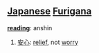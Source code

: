 == [[Japanese]] [[Furigana]] ==                             

'''[[reading]]''': anshin

# [[安心]]: [[relief]], not [[worry]]